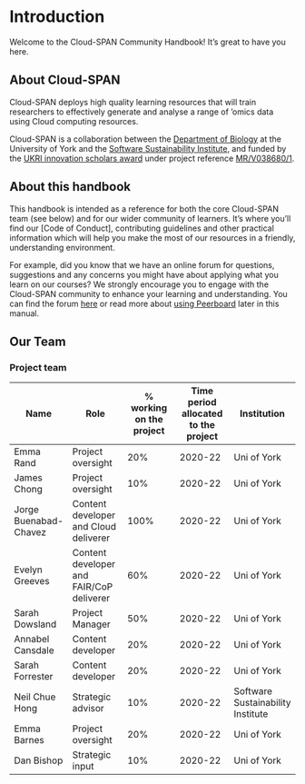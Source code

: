# Introduction

Welcome to the Cloud-SPAN Community Handbook! It's great to have you here.

## About Cloud-SPAN
Cloud-SPAN deploys high quality learning resources that will train researchers to effectively generate and analyse a range of 'omics data using Cloud computing resources.

Cloud-SPAN is a collaboration between the [Department of Biology](https://www.york.ac.uk/biology/) at the University of York and the [Software Sustainability Institute](https://www.software.ac.uk/), and funded by the [UKRI innovation scholars award](https://www.ukri.org/news/initiatives-boost-health-and-bioscience-skills-and-industry/) under project reference [MR/V038680/1](https://gtr.ukri.org/projects?ref=MR%2FV038680%2F1).

## About this handbook
This handbook is intended as a reference for both the core Cloud-SPAN team (see below) and for our wider community of learners. It's where you'll find our [Code of Conduct], contributing guidelines and other practical information which will help you make the most of our resources in a friendly, understanding environment. 

For example, did you know that we have an online forum for questions, suggestions and any concerns you might have about applying what you learn on our courses? We strongly encourage you to engage with the Cloud-SPAN community to enhance your learning and understanding. You can find the forum [here](cloudspan.peerboard.com) or read more about [using Peerboard](#forum) later in this manual.

## Our Team
### Project team

| Name | Role | % working on the project | Time period allocated to the project | Institution |
|---|---|---|---|---|
| Emma Rand | Project oversight | 20% | 2020-22  | Uni of York |
| James Chong | Project oversight |  10% | 2020-22|  Uni of York |
| Jorge Buenabad-Chavez | Content developer and Cloud deliverer | 100% | 2020-22 | Uni of York |
| Evelyn Greeves | Content developer and FAIR/CoP deliverer | 60% | 2020-22 | Uni of York |
| Sarah Dowsland | Project Manager | 50% | 2020-22 | Uni of York |
| Annabel Cansdale | Content developer | 20% | 2020-22 | Uni of York |
| Sarah Forrester | Content developer | 20% | 2020-22 | Uni of York |
| Neil Chue Hong | Strategic advisor  | 10% | 2020-22 | Software Sustainability Institute |
| Emma Barnes | Project oversight | 20% | 2020-22 | Uni of York |
| Dan Bishop | Strategic input | 10% | 2020-22 | Uni of York |
